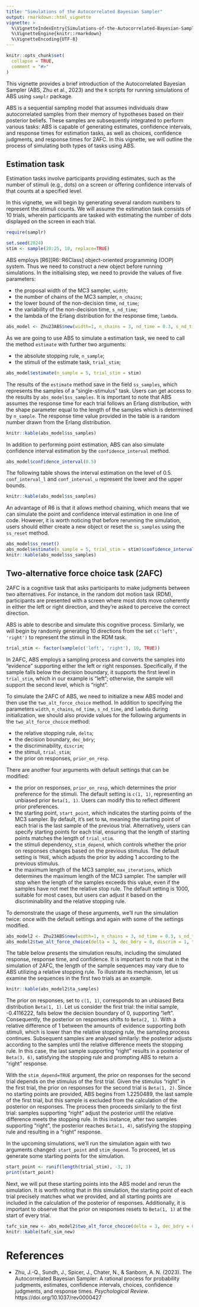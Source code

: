 ```yaml
---
title: "Simulations of the Autocorrelated Bayesian Sampler"
output: rmarkdown::html_vignette
vignette: >
  %\VignetteIndexEntry{Simulations-of-the-Autocorrelated-Bayesian-Sampler}
  %\VignetteEngine{knitr::rmarkdown}
  %\VignetteEncoding{UTF-8}
---
```


```r
knitr::opts_chunk$set(
  collapse = TRUE,
  comment = "#>"
)
```

This vignette provides a brief introduction of the Autocorrelated Bayesian Sampler (ABS, Zhu et al., 2023) and the `R` scripts for running simulations of ABS using `samplr` package.

ABS is a sequential sampling model that assumes individuals draw autocorrelated samples from their memory of hypotheses based on their posterior beliefs. These samples are subsequently integrated to perform various tasks: ABS is capable of generating estimates, confidence intervals, and response times for estimation tasks, as well as choices, confidence judgments, and response times for 2AFC. In this vignette, we will outline the process of simulating both types of tasks using ABS.

## Estimation task

Estimation tasks involve participants providing estimates, such as the number of stimuli (e.g., dots) on a screen or offering confidence intervals of that counts at a specified level.

In this vignette, we will begin by generating several random numbers to represent the stimuli counts. We will assume the estimation task consists of 10 trials, wherein participants are tasked with estimating the number of dots displayed on the screen in each trial.

```r
require(samplr)

set.seed(2024)
stim <- sample(20:25, 10, replace=TRUE)
```

ABS employs [R6][R6::R6Class] object-oriented programming (OOP) system. Thus we need to construct a new object before running simulations. In the initialising step, we need to provide the values of five parameters:

-  the proposal width of the MC3 sampler, `width`;
-  the number of chains of the MC3 sampler, `n_chains`;
-  the lower bound of the non-decision time, `nd_time`;
-  the variability of the non-decision time, `s_nd_time`;
-  the lambda of the Erlang distribution for the response time, `lambda`.

```r
abs_model <- Zhu23ABS$new(width=1, n_chains = 3, nd_time = 0.3, s_nd_time = 0.2, lambda = 10)
```

As we are going to use ABS to simulate a estimation task, we need to call the method `estimate` with further two arguments:

-  the absolute stopping rule, `n_sample`;
-  the stimuli of the estimate task, `trial_stim`;

```r
abs_model$estimate(n_sample = 5, trial_stim = stim)
```

The results of the `estimate` method save in the field `ss_samples`, which represents the samples of a "single-stimulus" task. Users can get access to the results by `abs_model$ss_samples`. It is important to note that ABS assumes the response time for each trial follows an Erlang distribution, with the shape parameter equal to the length of the samples which is determined by `n_sample`. The response time value provided in the table is a random number drawn from the Erlang distribution.

```r
knitr::kable(abs_model$ss_samples)
```

In addition to performing point estimation, ABS can also simulate confidence interval estimation by the `confidence_interval` method.

```r
abs_model$confidence_interval(0.5)
```

The following table shows the interval estimation on the level of 0.5. `conf_interval_l` and `conf_interval_u` represent the lower and the upper bounds.

```r
knitr::kable(abs_model$ss_samples)
```

An advantage of R6 is that it allows method chaining, which means that we can simulate the point and confidence interval estimation in one line of code. However, it is worth noticing that before rerunning the simulation, users should either create a new object or reset the `ss_samples` using the `ss_reset` method.

```r
abs_model$ss_reset()
abs_model$estimate(n_sample = 5, trial_stim = stim)$confidence_interval(0.5)
knitr::kable(abs_model$ss_samples)
```

## Two-alternative force choice task (2AFC)

2AFC is a cognitive task that asks participants to make judgments between two alternatives. For instance, in the random dot motion task (RDM), participants are presented with a screen where most dots move coherently in either the left or right direction, and they're asked to perceive the correct direction.

ABS is able to describe and simulate this cognitive process. Similarly, we will begin by randomly generating 10 directions from the set `c('left', 'right')` to represent the stimuli in the RDM task.

```r
trial_stim <- factor(sample(c('left', 'right'), 10, TRUE))
```

In 2AFC, ABS employs a sampling process and converts the samples into "evidence" supporting either the left or right responses. Specifically, if the sample falls below the decision boundary, it supports the first level in `trial_stim`, which in our example is "left"; otherwise, the sample will support the second level, which is "right".

To simulate the 2AFC of ABS, we need to initialize a new ABS model and then use the `two_alt_force_choice` method. In addition to specifying the parameters `width`, `n_chains`, `nd_time`, `s_nd_time`, and `lambda` during initialization, we should also provide values for the following arguments in the `two_alt_force_choice` method:

- the relative stopping rule, `delta`;
- the decision boundary, `dec_bdry`;
- the discriminability, `discrim`;
- the stimuli, `trial_stim`;
- the prior on responses, `prior_on_resp`.

There are another four arguments with default settings that can be modified:

- the prior on responses, `prior_on_resp`, which determines the prior preference for the stimuli. The default setting is `c(1, 1)`, representing an unbiased prior `Beta(1, 1)`. Users can modify this to reflect different prior preferences.
- the starting point, `start_point`, which indicates the starting points of the MC3 sampler. By default, it's set to `NA`, meaning the starting point of each trial is the last sample of the previous trial. Alternatively, users can specify starting points for each trial, ensuring that the length of starting points matches the length of `trial_stim`.
- the stimuli dependency, `stim_depend`, which controls whether the prior on responses changes based on the previous stimulus. The default setting is `TRUE`, which adjusts the prior by adding 1 according to the previous stimulus.
- the maximum length of the MC3 sampler, `max_iterations`, which determines the maximum length of the MC3 sampler. The sampler will stop when the length of the samples exceeds this value, even if the samples have not met the relative stop rule. The default setting is 1000, suitable for most cases, but users can adjust it based on the discriminability and the relative stopping rule.

To demonstrate the usage of these arguments, we'll run the simulation twice: once with the default settings and again with some of the settings modified.

```r
abs_model2 <- Zhu23ABS$new(width=1, n_chains = 3, nd_time = 0.3, s_nd_time = 0.2, lambda = 10)
abs_model2$two_alt_force_choice(delta = 3, dec_bdry = 0, discrim = 1, trial_stim = trial_stim)
```

The table below presents the simulation results, including the simulated response, response time, and confidence. It is important to note that in the simulation of 2AFC, the length of the sample sequences may vary due to ABS utilizing a relative stopping rule. To illustrate its mechanism, let us examine the sequences in the first two trials as an example.

```r
knitr::kable(abs_model2$ta_samples)
```

The prior on responses, set to `c(1, 1)`, corresponds to an unbiased Beta distribution `Beta(1, 1)`. Let us consider the first trial: the initial sample, -0.4116222, falls below the decision boundary of 0, supporting "left". Consequently, the posterior on responses shifts to `Beta(2, 1)`. With a relative difference of 1 between the amounts of evidence supporting both stimuli, which is lower than the relative stopping rule, the sampling process continues. Subsequent samples are analysed similarly: the posterior adjusts according to the samples until the relative difference meets the stopping rule. In this case, the last sample supporting "right" results in a posterior of `Beta(3, 6)`, satisfying the stopping rule and prompting ABS to return a "right" response.

With the `stim_depend=TRUE` argument, the prior on responses for the second trial depends on the stimulus of the first trial. Given the stimulus "right" in the first trial, the prior on responses for the second trial is `Beta(1, 2)`. Since no starting points are provided, ABS begins from 1.2250489, the last sample of the first trial, but this sample is excluded from the calculation of the posterior on responses. The process then proceeds similarly to the first trial: samples supporting "right" adjust the posterior until the relative difference meets the stopping rule. In this instance, after two samples supporting "right", the posterior reaches `Beta(1, 4)`, satisfying the stopping rule and resulting in a "right" response.

In the upcoming simulations, we'll run the simulation again with two arguments changed: `start_point` and `stim_depend`. To proceed, let us generate some starting points for the simulation.

```r
start_point <- runif(length(trial_stim), -3, 3)
print(start_point)
```

Next, we will put these starting points into the ABS model and rerun the simulation. It is worth noting that in this simulation, the starting point of each trial precisely matches what we provided, and all starting points are included in the calculation of the posterior of responses. Additionally, it is important to observe that the prior on responses resets to `Beta(1, 1)` at the start of every trial.

```r
tafc_sim_new <- abs_model2$two_alt_force_choice(delta = 3, dec_bdry = 0, discrim = 1, trial_stim = trial_stim, start_point = start_point, stim_depend = FALSE)
knitr::kable(tafc_sim_new)
```


# References

- Zhu, J.-Q., Sundh, J., Spicer, J., Chater, N., & Sanborn, A. N. (2023). The Autocorrelated Bayesian Sampler: A rational process for probability judgments, estimates, confidence intervals, choices, confidence judgments, and response times. _Psychological Review_. https://doi.org/10.1037/rev0000427
